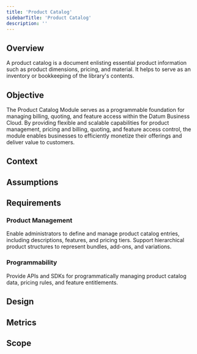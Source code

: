 ```yaml
---
title: 'Product Catalog'
sidebarTitle: 'Product Catalog'
description: ''
---
```


## Overview
A product catalog is a document enlisting essential product information such as product dimensions, pricing, and material.
It helps to serve as an inventory or bookkeeping of the library's contents.

## Objective
The Product Catalog Module serves as a programmable foundation for managing billing, quoting, and feature access within the Datum Business Cloud. By providing flexible and scalable capabilities for product management, pricing and billing, quoting, and feature access control, the module enables businesses to efficiently monetize their offerings and deliver value to customers.

## Context

## Assumptions

## Requirements

### Product Management
Enable administrators to define and manage product catalog entries, including descriptions, features, and pricing tiers.
Support hierarchical product structures to represent bundles, add-ons, and variations.

### Programmability 
Provide APIs and SDKs for programmatically managing product catalog data, pricing rules, and feature entitlements.

## Design

## Metrics

## Scope